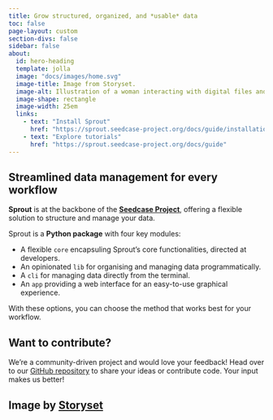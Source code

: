 ```yaml
---
title: Grow structured, organized, and *usable* data
toc: false
page-layout: custom
section-divs: false
sidebar: false
about:
  id: hero-heading
  template: jolla
  image: "docs/images/home.svg"
  image-title: Image from Storyset.
  image-alt: Illustration of a woman interacting with digital files and folders, with database objects on the ground in front of her.
  image-shape: rectangle
  image-width: 25em
  links:
    - text: "Install Sprout"
      href: "https://sprout.seedcase-project.org/docs/guide/installation"
    - text: "Explore tutorials"
      href: "https://sprout.seedcase-project.org/docs/guide"
---
```


```{=html}
<style>
div.quarto-about-jolla {
  margin-top: 0%;
  margin-bottom: 0%;
}
</style>
```

::: {.landing-page-block}
::: {#hero-heading}
:::
:::

::: {.hero-banner}
::: {.landing-page-block}
::: {.hero-text}
## Streamlined data management for every workflow

**Sprout** is at the backbone of the [**Seedcase
Project**](https://seedcase-project.org), offering a flexible solution
to structure and manage your data.

Sprout is a **Python package** with four key modules:

-   A flexible `core` encapsuling Sprout's core functionalities,
    directed at developers.
-   An opinionated `lib` for organising and managing data
    programmatically.
-   A `cli` for managing data directly from the terminal.
-   An `app` providing a web interface for an easy-to-use
    graphical experience.

With these options, you can choose the method that works best for your
workflow.
:::
:::
:::

::: {.landing-page-block}
## Want to contribute?

We’re a community-driven project and would love your feedback! Head over
to our [GitHub
repository](https://github.com/seedcase-project/seedcase-sprout) to
share your ideas or contribute code. Your input makes us better!

<!-- TODO: Add link to a guide on how to contribute in more detail -->
:::

::: {.landing-page-block}
## Image by [Storyset](https://storyset.com/data) {.appendix}
:::

